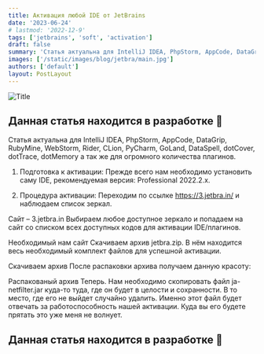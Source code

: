 ```yaml
---
title: Активация любой IDE от JetBrains
date: '2023-06-24'
# lastmod: '2022-12-9'
tags: ['jetbrains', 'soft', 'activation']
draft: false
summary: 'Статья актуальна для IntelliJ IDEA, PhpStorm, AppCode, DataGrip, RubyMine, WebStorm, Rider, CLion, PyCharm, GoLand, DataSpell, dotCover, dotTrace, dotMemory а так же для огромного количества плагинов'
images: ['/static/images/blog/jetbra/main.jpg']
authors: ['default']
layout: PostLayout
---
```


![Title](/static/images/blog/jetbra/main.jpg)

## Данная статья находится в разработке 🚧

Статья актуальна для IntelliJ IDEA, PhpStorm, AppCode, DataGrip, RubyMine, WebStorm, Rider, CLion, PyCharm, GoLand, DataSpell, dotCover, dotTrace, dotMemory а так же для огромного количества плагинов.

1. Подготовка к активации:
   Прежде всего нам необходимо установить саму IDE, рекомендуемая версия: Professional 2022.2.x.

2. Процедура активации:
   Переходим по ссылке https://3.jetbra.in/ и наблюдаем список зеркал.

Сайт – 3.jetbra.in
Выбираем любое доступное зеркало и попадаем на сайт со списком всех доступных кодов для активации IDE/плагинов.

Необходимый нам сайт
Скачиваем архив jetbra.zip. В нём находится весь необходимый комплект файлов для успешной активации.

Скачиваем архив
После распаковки архива получаем данную красоту:

Распакованый архив
Теперь. Нам необходимо скопировать файл ja-netfilter.jar куда-то туда, где он будет в целости и сохранности. В то место, где его не выйдет случайно удалить. Именно этот файл будет отвечать за работоспособность нашей активации. Куда вы его будете прятать это уже меня не волнует.

## Данная статья находится в разработке 🚧
